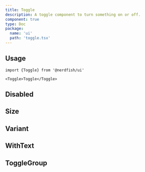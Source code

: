 ```yaml
---
title: Toggle
description: A toggle component to turn something on or off.
component: true
type: Doc
package:
  name: 'ui'
  path: 'toggle.tsx'
---
```


<ComponentExample src="/components/examples/toggle/demo.tsx">
  <ToggleDemo />
</ComponentExample>

## Usage

```tsx
import {Toggle} from '@nerdfish/ui'
```

```tsx
<Toggle>Toggle</Toggle>
```

## Disabled

<ComponentExample src="/components/examples/toggle/disabled.tsx">
  <ToggleDisabled />
</ComponentExample>

## Size

<ComponentExample src="/components/examples/toggle/size.tsx">
  <ToggleSize />
</ComponentExample>

## Variant

<ComponentExample src="/components/examples/toggle/variant.tsx">
  <ToggleVariant />
</ComponentExample>

## WithText

<ComponentExample src="/components/examples/toggle/with-text.tsx">
  <ToggleWithText />
</ComponentExample>

## ToggleGroup

<ComponentExample src="/components/examples/toggle/group.tsx">
  <ToggleGroupDemo />
</ComponentExample>
